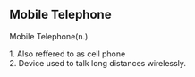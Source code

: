 == Mobile Telephone == 

Mobile Telephone(n.)

1. Also reffered to as cell phone<br>
2. Device used to talk long distances wirelessly.